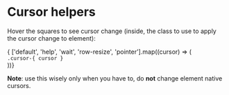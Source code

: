 
<Meta title="CSS / Front-End helpers / Cursor" />

# Cursor helpers

Hover the squares to see cursor change (inside, the class to use to apply the cursor change to element):

<div class="flex">
{
  ['default', 'help', 'wait', 'row-resize', 'pointer'].map((cursor) => (
  <div class="pb2 pt0-5 pr0-5">
    <div class={ `p1 bordered-container  cursor-${cursor}` }>
      <code class="mauto">.cursor-{ cursor }</code>
    </div>
  </div>
))}
</div>

<strong>Note</strong>: use this wisely only when you have to, do <strong class="text-uppercase">not</strong> change element native cursors.
